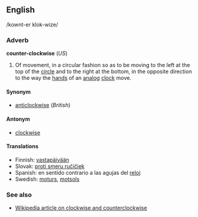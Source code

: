 <!---


NOTE - When editing this page, please make corresponding edits to the page for "anticlockwise".

-->


==English==
/kownt-er klok-wize/

===Adverb===
'''counter-clockwise''' (''US'')
# Of movement, in a circular fashion so as to be moving to the left at the top of the [[circle]] and to the right at the bottom, in the opposite direction to the way the [[hand]]s of an [[analog]] [[clock]] move.

====Synonym====
*[[anticlockwise]] (''British'')

====Antonym====
*[[clockwise]]

====Translations====
*Finnish: [[vastapäivään]]
*Slovak: [[proti smeru ručičiek]]
*Spanish: en sentido contrario a las agujas del [[reloj]]
*Swedish: [[moturs]], [[motsols]]

===See also===
*[[w:Clockwise_and_counterclockwise|Wikipedia article on clockwise and counterclockwise]]